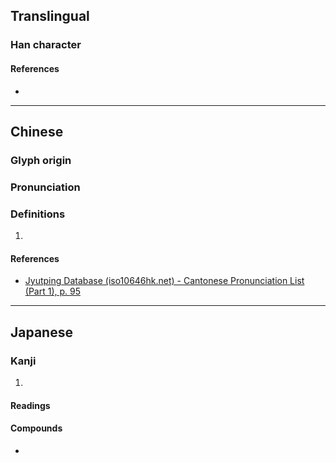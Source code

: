 {{character info}}
==Translingual==

===Han character===
{{Han char|rn=38|rad=女|as=17|sn=20|four=|canj=MBRRV|ids=⿱霝女}}

====References====
* {{Han ref|kx=0274.020|dkj=06886|dj=0542.190|hdz=21090.080|uh=5B41|ud=23361}}

----

==Chinese==
{{zh-forms}}

===Glyph origin===
{{Han etym}}

===Pronunciation===
{{zh-pron
|m=líng
|c=ling4
|mc=y
|oc=y
|cat=
}}

===Definitions===
{{zh-hanzi}}

# {{rfdef|zh}}

====References====
* [http://www.iso10646hk.net/jp/document/download.jsp Jyutping Database (iso10646hk.net) - Cantonese Pronunciation List (Part 1), p. 95]

----

==Japanese==

===Kanji===
{{ja-kanji|grade=|rs=女17}}

# {{rfdef|ja|sort=女17}}

====Readings====
{{ja-readings
|goon=りょう<りやう
|kanon=れい
|toon=りん
|kun=め-
}}

====Compounds====
* {{ja-r|日孁|ひるめ}}